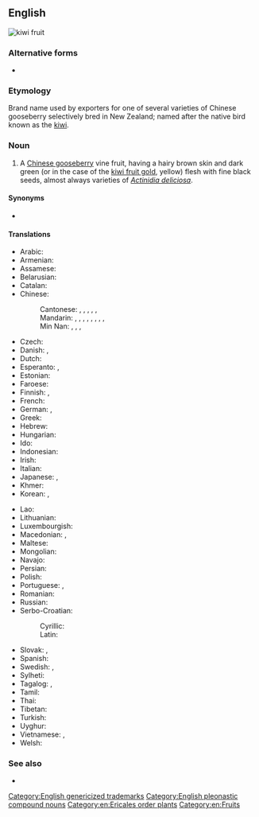 {{also|kiwifruit|kiwi-fruit}}
==English==
[[Image:Kiwi (Actinidia chinensis) 1 Luc Viatour.jpg|thumb|kiwi fruit]]
{{wikipedia|kiwifruit}}

===Alternative forms===
* {{l|en|kiwifruit}}

===Etymology===
Brand name used by exporters for one of several varieties of Chinese gooseberry selectively bred in New Zealand; named after the native bird known as the [[kiwi]].

===Noun===
{{en-noun|kiwi fruit}}

# A [[Chinese gooseberry]] vine fruit, having a hairy brown skin and dark green (or in the case of the [[kiwi fruit gold]], yellow) flesh with fine black seeds, almost always varieties of ''[[Actinidia deliciosa]]''.

====Synonyms====
* {{sense|fruit}} {{l|en|kiwi}} {{qualifier|US and UK informal; rare in [[New Zealand]]}}

====Translations====
{{trans-top|fruit}}
* Arabic: {{t|ar|كِيوِي|m}}
* Armenian: {{t+|hy|կիվի}}
* Assamese: {{t|as|কিৱি ফল}}
* Belarusian: {{t|be|ківі|n}}
* Catalan: {{t|ca|kiwi|m}}
* Chinese:
*: Cantonese: {{t|yue|奇異果|sc=Hani}}, {{t|yue|奇异果|tr=kei4 ji6 gwo2|sc=Hani}}, {{t|yue|獼猴桃|sc=Hani}}, {{t|yue|猕猴桃|tr=mei4 hou4 tou4, nei4 hou4 tou4|sc=Hani}}, {{t|yue|奇偉果|sc=Hani}}, {{t|yue|奇伟果|tr=kei4 wai5 gwo2|sc=Hani}}
*: Mandarin: {{t+|cmn|獼猴桃|sc=Hani}}, {{t+|cmn|猕猴桃|tr=míhóutáo|sc=Hani}}, {{t+|cmn|奇異果|sc=Hani}}, {{t+|cmn|奇异果|tr=qíyìguǒ|sc=Hani}}, {{t+|cmn|楊桃|sc=Hani}}, {{t+|cmn|杨桃|tr=yángtáo|sc=Hani}}, {{t+|cmn|羊桃|tr=yángtáo}}, {{t+|cmn|陽桃}}, {{t+|cmn|阳桃|tr=yángtáo}}
*: Min Nan: {{t|nan|羊桃|tr=iûⁿ-thô|sc=Hans}}, {{t|nan|猴桃仔|tr=kâu-thô-á|sc=Hans}}, {{t|nan|豬公藤|tr=ti-kong-tîn, tu-kong-tîn|sc=Hans}}, {{t|nan|紅蒂蛇|tr=âng-tì-chôa|sc=Hans}}
* Czech: {{t+|cs|kiwi|n}}
* Danish: {{t|da|kiwi|c}}, {{t|da|kiwifrugt|c}}
* Dutch: {{t+|nl|kiwi|m}}
* Esperanto: {{t|eo|kivio}}, {{t|eo|kivifrukto}}
* Estonian: {{t|et|kiivi}}
* Faroese: {{t|fo|kivifrukt|f}}
* Finnish: {{t+|fi|kiivi}}, {{t|fi|kiivihedelmä}}
* French: {{t+|fr|kiwi|m}}
* German: {{t+|de|Kiwi|f}}, {{t|de|chinesische Stachelbeere|f}}
* Greek: {{t+|el|ακτινίδιο|n}}
* Hebrew: {{t+|he|קיוי|tr=kivi}}
* Hungarian: {{t+|hu|kivi}}
* Ido: {{t|io|kiwio}}
* Indonesian: {{t|id|buah kiwi}}
* Irish: {{t|ga|cíobhaí|m}}
* Italian: {{t+|it|kiwi|m}}
* Japanese: {{t|ja|キーウィフルーツ|tr=kīwi furūtsu}}, {{t+|ja|キーウィ|tr=kīwi}}
* Khmer: {{t|km|ផ្លែ​គី​វី|tr=plae kivi}}
* Korean: {{t+|ko|다래}}, {{t+|ko|키위}}
{{trans-mid}}
* Lao: {{t-needed|lo}}
* Lithuanian: {{t+|lt|kivi}}
* Luxembourgish: {{t|lb|Kiwi|m}}
* Macedonian: {{t|mk|киви|n|tr=kívi}}, {{t|mk|актинидија|f|tr=aktinídija}}
* Maltese: {{t|mt|kiwi}}
* Mongolian: {{t+|mn|киви|sc=Cyrl}}
* Navajo: {{t|nv|chʼil dishooí}}
* Persian: {{t+|fa|کیوی|tr=kivi|sc=fa-Arab}}
* Polish: {{t+|pl|kiwi|n}}
* Portuguese: {{t+|pt|quivi|m}}, {{t+|pt|kiwi|m}}
* Romanian: {{t+|ro|kiwi|m}}
* Russian: {{t+|ru|ки́ви|m}}
* Serbo-Croatian:
*: Cyrillic: {{t|sh|киви|m}}
*: Latin: {{t+|sh|kivi|m}}
* Slovak: {{t+|sk|kivi|n}}, {{t|sk|kiva|f}}
* Spanish: {{t+|es|kiwi|m}}
* Swedish: {{t+|sv|kiwi|c}}, {{t+|sv|kiwifrukt|c}}
* Sylheti: {{t|syl|ꠇꠤꠃꠤ ꠚꠟ|tr=kiui fol}}
* Tagalog: {{t|tl|kiwi}}, {{t|tl|bungang kiwi}}
* Tamil: {{t|ta|பசலிப்பழம்|tr=pacalippaḻam}}
* Thai: {{t|th|กีวี}}
* Tibetan: {{t|bo|སྤྲེལ་ཁམ}}
* Turkish: {{t+|tr|kivi}}
* Uyghur: {{t|ug|مايمۇن شاپتۇلى}}
* Vietnamese: {{t|vi|trái ki wi}}, {{t|vi|trái dương đào}}
* Welsh: {{t|cy|ciwi|m}}
{{trans-bottom}}

===See also===
* {{l|en|kiwi fruit gold}}<!--A similar fruit with yellow flesh.-->

[[Category:English genericized trademarks]]
[[Category:English pleonastic compound nouns]]
[[Category:en:Ericales order plants]]
[[Category:en:Fruits]]